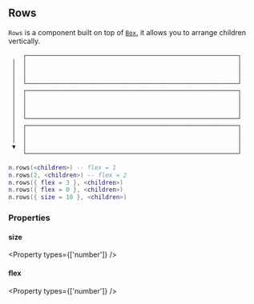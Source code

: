 
## Rows

`Rows` is a component built on top of [`Box`](/docs/components/box), it allows you to arrange children vertically.

```
    ┌───────────────────────────────────────────────────────────┐
 │  │                                                           │
 │  │                                                           │
 │  │                                                           │
 │  └───────────────────────────────────────────────────────────┘
 │  ┌───────────────────────────────────────────────────────────┐
 │  │                                                           │
 │  │                                                           │
 │  │                                                           │
 │  └───────────────────────────────────────────────────────────┘
 │  ┌───────────────────────────────────────────────────────────┐
 │  │                                                           │
 │  │                                                           │
 ▼  │                                                           │
    └───────────────────────────────────────────────────────────┘
```

```lua
n.rows(<children>) -- flex = 1
n.rows(2, <children>) -- flex = 2
n.rows({ flex = 3 }, <children>)
n.rows({ flex = 0 }, <children>)
n.rows({ size = 10 }, <children>)
```

### Properties

#### size

<Property 
  types={['number']}
/>

#### flex

<Property 
  types={['number']}
/>

